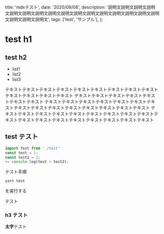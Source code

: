 
  title: 'mdxテスト',
  date: '2020/09/06',
  description:
    '説明文説明文説明文説明文説明文説明文説明文説明文説明文説明文説明文説明文説明文説明文説明文説明文説明文説明文説明文',
  tags: ['test', 'サンプル'],
};

# test h1

## test h2

- list1
- list2
- list3

テキストテキストテキストテキストテキストテキストテキストテキストテキストテキストテキストテキストテキスト
テキストテキストテキストテキストテキストテキストテキスト
テキストテキストテキストテキストテキストテキストテキストテキストテキストテキストテキストテキストテキストテキストテキスト
テキストテキストテキストテキストテキストテキストテキストテキストテキストテキストテキストテキストテキストテキストテキストテキストテキストテキスト

## test テスト

```js live=true
import Test from './test'
const test = 1;
const test2 = 2;
+= console.log(test + test2);
```

テスト手順
```bash
yarn test
```
を実行する

テスト

### h3 テスト

**太字**テスト

